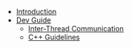 - [Introduction](/)
- [Dev Guide](/dev-guide)
  - [Inter-Thread Communication](/dev-guide/itc/)
  - [C++ Guidelines](/dev-guide/cpp-guidelines)
